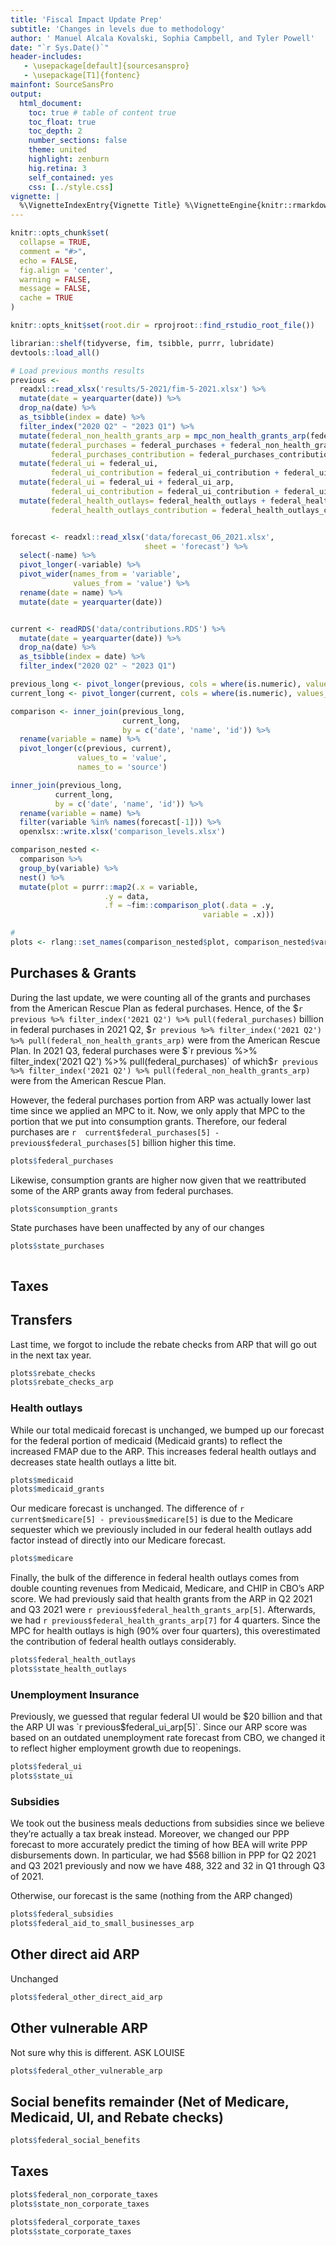 ```yaml
---
title: 'Fiscal Impact Update Prep'
subtitle: 'Changes in levels due to methodology'
author: ' Manuel Alcala Kovalski, Sophia Campbell, and Tyler Powell'
date: "`r Sys.Date()`"
header-includes:
   - \usepackage[default]{sourcesanspro}
   - \usepackage[T1]{fontenc}
mainfont: SourceSansPro
output:
  html_document:
    toc: true # table of content true
    toc_float: true
    toc_depth: 2
    number_sections: false 
    theme: united
    highlight: zenburn 
    hig.retina: 3
    self_contained: yes
    css: [../style.css]
vignette: |
  %\VignetteIndexEntry{Vignette Title} %\VignetteEngine{knitr::rmarkdown} %\VignetteEncoding{UTF-8}
---
```


```r
knitr::opts_chunk$set(
  collapse = TRUE,
  comment = "#>", 
  echo = FALSE,
  fig.align = 'center',
  warning = FALSE,
  message = FALSE,
  cache = TRUE 
)

knitr::opts_knit$set(root.dir = rprojroot::find_rstudio_root_file())
```

```r
librarian::shelf(tidyverse, fim, tsibble, purrr, lubridate)
devtools::load_all()

# Load previous months results
previous <-
  readxl::read_xlsx('results/5-2021/fim-5-2021.xlsx') %>%
  mutate(date = yearquarter(date)) %>%
  drop_na(date) %>%
  as_tsibble(index = date) %>%
  filter_index("2020 Q2" ~ "2023 Q1") %>% 
  mutate(federal_non_health_grants_arp = mpc_non_health_grants_arp(federal_non_health_grants_arp)) %>% 
  mutate(federal_purchases = federal_purchases + federal_non_health_grants_arp,
         federal_purchases_contribution = federal_purchases_contribution + federal_non_health_grants_arp_contribution) %>% 
  mutate(federal_ui = federal_ui,
         federal_ui_contribution = federal_ui_contribution + federal_ui_arp_contribution) %>% 
  mutate(federal_ui = federal_ui + federal_ui_arp,
         federal_ui_contribution = federal_ui_contribution + federal_ui_arp_contribution) %>% 
  mutate(federal_health_outlays= federal_health_outlays + federal_health_grants_arp,
         federal_health_outlays_contribution = federal_health_outlays_contribution + federal_health_grants_arp_contribution)


forecast <- readxl::read_xlsx('data/forecast_06_2021.xlsx',
                              sheet = 'forecast') %>% 
  select(-name) %>% 
  pivot_longer(-variable) %>% 
  pivot_wider(names_from = 'variable',
              values_from = 'value') %>% 
  rename(date = name) %>% 
  mutate(date = yearquarter(date))


current <- readRDS('data/contributions.RDS') %>%
  mutate(date = yearquarter(date)) %>%
  drop_na(date) %>%
  as_tsibble(index = date) %>%
  filter_index("2020 Q2" ~ "2023 Q1")

previous_long <- pivot_longer(previous, cols = where(is.numeric), values_to = 'previous')
current_long <- pivot_longer(current, cols = where(is.numeric), values_to = 'current')

comparison <- inner_join(previous_long,
                         current_long,
                         by = c('date', 'name', 'id')) %>%
  rename(variable = name) %>% 
  pivot_longer(c(previous, current),
               values_to = 'value',
               names_to = 'source')

inner_join(previous_long,
          current_long,
          by = c('date', 'name', 'id')) %>%
  rename(variable = name) %>% 
  filter(variable %in% names(forecast[-1])) %>% 
  openxlsx::write.xlsx('comparison_levels.xlsx')

comparison_nested <-
  comparison %>%
  group_by(variable) %>%
  nest() %>%
  mutate(plot = purrr::map2(.x = variable,
                     .y = data,
                     .f = ~fim::comparison_plot(.data = .y,
                                           variable = .x)))

# 
plots <- rlang::set_names(comparison_nested$plot, comparison_nested$variable)  
```

## Purchases & Grants


During the last update, we were counting all of the grants and purchases from the American Rescue Plan as federal purchases. Hence, of the  $`r previous %>% filter_index('2021 Q2') %>% pull(federal_purchases)`
billion in federal purchases in 2021 Q2, $`r previous %>% filter_index('2021 Q2') %>% pull(federal_non_health_grants_arp)`
were from the American Rescue Plan. In 2021 Q3, federal purchases were  $`r previous %>% filter_index('2021 Q2') %>% pull(federal_purchases)` of which
$`r previous %>% filter_index('2021 Q2') %>% pull(federal_non_health_grants_arp)` were from the American Rescue Plan. 

However, the federal purchases portion from ARP was actually lower last time since we applied an MPC to it. Now, we only apply that MPC to the portion that we put into consumption grants. Therefore, our federal purchases are `r  current$federal_purchases[5] - previous$federal_purchases[5]` billion higher this time.
```r
plots$federal_purchases
```


Likewise, consumption grants are higher now given that we reattributed some of the ARP grants away from federal purchases.

```r
plots$consumption_grants
```

State purchases have been unaffected by any of our changes
```r
plots$state_purchases
```


```r

```

## Taxes

## Transfers

Last time, we forgot to include the rebate checks from ARP that will go out in the next tax year.
```r
plots$rebate_checks
plots$rebate_checks_arp
```

### Health outlays

While our total medicaid forecast is unchanged, we bumped up our forecast for the federal portion of medicaid (Medicaid grants) to reflect the increased FMAP due to the ARP. This increases federal health outlays and decreases state health outlays a litte bit.
```r
plots$medicaid
plots$medicaid_grants
```

Our medicare forecast is unchanged. The difference of `r current$medicare[5] - previous$medicare[5]` is due to the Medicare sequester which we previously included in our federal health outlays add factor instead of directly into our Medicare forecast.
```r
plots$medicare

```

Finally, the bulk of the difference in federal health outlays comes from double counting revenues from Medicaid, Medicare, and CHIP in CBO's ARP score. We had previously said that health grants from the ARP in Q2 2021 and Q3 2021 were `r previous$federal_health_grants_arp[5]`. Afterwards, we had `r previous$federal_health_grants_arp[7]` for 4 quarters. Since the MPC for health outlays is high (90% over four quarters), this overestimated the contribution of federal health outlays considerably.

```r
plots$federal_health_outlays
plots$state_health_outlays

```

### Unemployment Insurance

Previously, we guessed that regular federal UI would be $20 billion and that the ARP UI was 
`r previous$federal_ui_arp[5]`. Since our ARP score was based on an outdated unemployment rate forecast from CBO, we changed it to reflect higher employment growth due to reopenings.

```r
plots$federal_ui
plots$state_ui
```

### Subsidies

We took out the business meals deductions from subsidies since we believe they're actually a tax break instead. Moreover, we changed our PPP forecast to more accurately predict the timing of how BEA will write PPP disbursements down. In particular, we had $568 billion in PPP for Q2 2021 and Q3 2021 previously and now we have 488, 322 and 32 in Q1 through Q3 of 2021.

Otherwise, our forecast is the same (nothing from the ARP changed)

```r
plots$federal_subsidies
plots$federal_aid_to_small_businesses_arp

```

## Other direct aid ARP

Unchanged
```r
plots$federal_other_direct_aid_arp
```

## Other vulnerable ARP
Not sure why this is different. ASK LOUISE
```r
plots$federal_other_vulnerable_arp
```

## Social benefits remainder (Net of Medicare, Medicaid, UI, and Rebate checks)


```r
plots$federal_social_benefits
```

## Taxes

```r
plots$federal_non_corporate_taxes
plots$state_non_corporate_taxes
```

```r
plots$federal_corporate_taxes
plots$state_corporate_taxes
```

